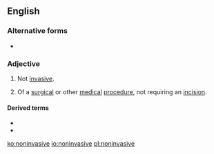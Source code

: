 ==English==

===Alternative forms===
* {{l|en|non-invasive}}

===Adjective===
{{en-adj|-}}

# Not [[invasive]].
# {{lb|en|medicine}} Of a [[surgical]] or other [[medical]] [[procedure]], not requiring an [[incision]].

====Derived terms====
* {{l|en|noninvasively}}
* {{l|en|noninvasiveness}}

[[ko:noninvasive]]
[[io:noninvasive]]
[[pl:noninvasive]]